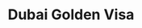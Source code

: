 ﻿---
program: goldenvisa
vertical: residency
kind: program
title: Dubai Golden Visa
country: UAE (Dubai)
countrySlug: dubai
programSlug: goldenvisa
tagline: 10-year renewable residency with no local sponsor requirement
minInvestment: 2000000
currency: AED
timelineMonths: 2
tags: ["investor", "long-term", "family"]

heroImage: "/images/citizenship/dubai/dubai-country-image.webp"
heroVideo: "/images/personal/video/sample.mp4" # optional
heroPoster: "/images/citizenship/dubai/dubai-country-image.webp" # optional

brochure: "/images/citizenship/antigua/antigua.pdf"

benefits:
  - 10-year renewable residency (with family)
  - No employer or local sponsor needed
requirements:
  - Qualifying property investment (commonly AED 2M+) or other eligible route
  - Clean background and medical insurance
processSteps:
  - title: Route selection
    description: Choose property investor, entrepreneur or specialised talent route.
  - title: Documentation
    description: KYC, source-of-funds, property MoU/title or business docs.
  - title: Medical & biometrics
    description: Complete medical tests and submit biometrics.
faq:
  - q: Is family included?
    a: Yes, spouse and children are eligible; conditions apply.
seo:
  title: Dubai Golden Visa – 10-Year UAE Residency
  description: Investment routes, requirements and steps to obtain the UAE Golden Visa.
---
